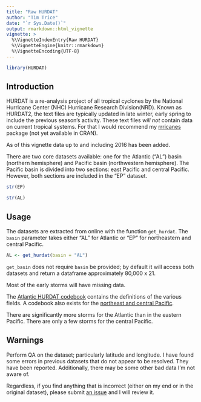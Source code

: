 ```yaml
---
title: "Raw HURDAT"
author: "Tim Trice"
date: "`r Sys.Date()`"
output: rmarkdown::html_vignette
vignette: >
  %\VignetteIndexEntry{Raw HURDAT}
  %\VignetteEngine{knitr::rmarkdown}
  %\VignetteEncoding{UTF-8}
---
```


```r
library(HURDAT)
```

## Introduction

HURDAT is a re-analysis project of all tropical cyclones by the National Hurricane Center (NHC) Hurricane Research Division(NRD). Known as HURDAT2, the text files are typically updated in late winter, early spring to include the previous season's activity. These text files *will not* contain data on current tropical systems. For that I would recommend my [rrricanes](https://github.com/ropensci/rrricanes) package (not yet available in CRAN). 

As of this vignette data up to and including 2016 has been added.

There are two core datasets available: one for the Atlantic ("AL") basin (northern hemisphere) and Pacific basin (northwestern hemisphere). The Pacific basin is divided into two sections: east Pacific and central Pacific. However, both sections are included in the "EP" dataset.

```r
str(EP)
```

```r
str(AL)
```

## Usage

The datasets are extracted from online with the function `get_hurdat`. The `basin` parameter takes either "AL" for Atlantic or "EP" for northeastern and central Pacific.

```r
AL <- get_hurdat(basin = "AL")
```

`get_basin` does not require `basin` be provided; by default it will access both datasets and return a dataframe approximately 80,000 x 21. 

Most of the early storms will have missing data.

The [Atlantic HURDAT codebook](https://www.nhc.noaa.gov/data/hurdat/hurdat2-format-atlantic.pdf) contains the definitions of the various fields. A codebook also exists for the [northeast and central Pacific](https://www.nhc.noaa.gov/data/hurdat/hurdat2-format-nencpac.pdf).

There are significantly more storms for the Atlantic than in the eastern Pacific. There are only a few storms for the central Pacific. 

## Warnings

Perform QA on the dataset; particularly latitude and longitude. I have found some errors in previous datasets that do not appear to be resolved. They have been reported. Additionally, there may be some other bad data I'm not aware of.

Regardless, if you find anything that is incorrect (either on my end or in the original dataset), please submit [an issue](https://github.com/timtrice/HURDAT/issues) and I will review it. 


